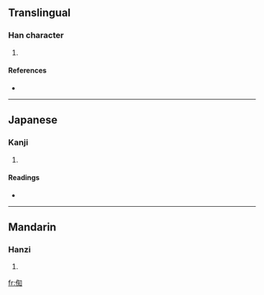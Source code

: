 ==Translingual==

===Han character===
{{Han char|rn=9|rad=人|as=08|sn=10|four=|canj=人人大口 (OOKR)}}

# {{defn|Han|sort=人08}}

====References====
* {{Han ref|kx=0107.010|dkj=00743|dj=0227.110|hdz=10179.040|uh=5001|ud=20481}}

----

==Japanese==

===Kanji===
{{ja-kanji|grade=|rs=人08}}

# {{defn|Japanese|sort=人08}}

====Readings====
* {{ja-readings|on=[[ち]] (chi), [[じ]] (ji)|kun=[[ゆく]] (yuku)}}

----

==Mandarin==

===Hanzi===
{{cmn-hanzi|pin=[[chí]] ([[chi2]])|wg=ch'ih<sup>2</sup>}}

# {{defn|Mandarin|sort=人08}}

[[fr:倁]]